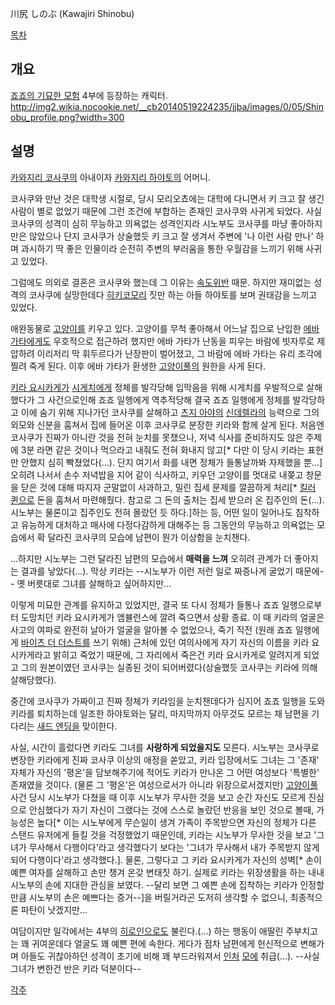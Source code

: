 川尻 しのぶ (Kawajiri Shinobu)

[[목차]]

== 개요 ==
[[죠죠의 기묘한 모험]] 4부에 등장하는 캐릭터.
http://img2.wikia.nocookie.net/__cb20140519224235/jjba/images/0/05/Shinobu_profile.png?width=300

== 설명 ==
[[카와지리 코사쿠]]의 아내이자 [[카와지리 하야토]]의 어머니.

코사쿠와 만난 것은 대학생 시절로, 당시 모리오쵸에는 대학에 다니면서 키 크고 잘 생긴 사람이 별로 없었기 때문에 그런 조건에 부합하는 존재인 코사쿠와 사귀게 되었다. 사실 코사쿠의 성격이 심히 무능하고 의욕없는 성격인지라 시노부도 코사쿠를 마냥 좋아하지만은 않았으나 단지 코사쿠가 상술했듯 키 크고 잘 생겨서 주변에 '나 이런 사람 만나' 하며 과시하기 딱 좋은 인물이라 순전히 주변의 부러움을 통한 우월감을 느끼기 위해 사귀고 있었다.

그럼에도 의외로 결혼은 코사쿠와 했는데 그 이유는 [[속도위반]] 때문. 하지만 재미없는 성격의 코사쿠에 실망한데다 [[히키코모리]] 짓만 하는 아들 하야토를 보며 권태감을 느끼고 있었다.

애완동물로 [[고양이]]를 키우고 있다. 고양이를 무척 좋아해서 어느날 집으로 난입한 [[에바 가타]]에게도 우호적으로 접근하려 했지만 에바 가타가 난동을 피우는 바람에 빗자루로 제압하려 이리저리 막 휘두르다가 난장판이 벌어졌고, 그 바람에 에바 가타는 유리 조각에 찔려 죽게 된다. 이후 에바 가타가 환생한 [[고양이풀]]의 원한을 사게 된다.

[[키라 요시카게]]가 [[시게치]]에게 정체를 발각당해 입막음을 위해 시게치를 우발적으로 살해했다가 그 사건으로인해 죠죠 일행에게 역추적당해 결국 죠죠 일행에게 정체를 발각당하고 이에 숨기 위해 지나가던 코사쿠를 살해하고 [[츠지 아야]]의 [[신데렐라]]의 능력으로 그의 외모와 신분을 훔쳐서 집에 들어온 이후 코사쿠로 분장한 키라와 함께 살게 된다. 처음엔 코사쿠가 진짜가 아니란 것을 전혀 눈치를 못챘으나, 저녁 식사를 준비하지도 않은 주제에 3분 라면 같은 것이나 먹으라고 내줘도 전혀 화내지 않고[* 다만 이 당시 키라는 표현만 안했지 심히 빡쳤었다(...). 단지 여기서 화를 내면 정체가 들통날까봐 자제했을 뿐...] 오히려 나서서 손수 저녁밥을 지어 같이 식사하고, 키우던 고양이를 멋대로 내쫒고 창문을 닫은 것에 대해 따지자 군말없이 사과하고, 밀린 집세 문제를 깔끔하게 처리[* [[킬러 퀸]]으로 돈을 훔쳐서 마련해줬다. 참고로 그 돈의 출처는 집세 받으러 온 집주인의 돈(...). 시노부는 물론이고 집주인도 전혀 몰랐던 듯 하다.]하는 등, 어떤 일이 일어나도 침착하고 유능하게 대처하고 매사에 다정다감하게 대해주는 등 그동안의 무능하고 의욕없는 모습에서 확 달라진 코사쿠의 모습에 남편이 뭔가 이상함을 눈치챈다.

...하지만 시노부는 그런 달라진 남편의 모습에서 '''매력을 느껴''' 오히려 관계가 더 좋아지는 결과를 낳았다(...). 막상 키라는 --시노부가 이런 저런 일로 짜증나게 굴었기 때문에-- 옛 버릇대로 그녀를 살해하고 싶어하지만...

이렇게 미묘한 관계를 유지하고 있었지만, 결국 또 다시 정체가 들통나 죠죠 일행으로부터 도망치던 키라 요시카게가 앰뷸런스에 깔려 죽으면서 상황 종료. 이 때 키라의 얼굴은 사고의 여파로 완전히 날아가 얼굴을 알아볼 수 없었으나, 죽기 직전 (원래 죠죠 일행에게 [[바이츠 더 더스트]]를 쓰기 위해) 근처에 있던 여의사에게 자기 자신의 이름을 키라 요시카게라고 밝히고 죽었기 때문에, 그 자리에서 죽은건 키라 요시카게로 알려지게 되었고 그의 원본이였던 코사쿠는 실종된 것이 되어버렸다(상술했듯 코사쿠는 키라에 의해 살해당했다).

중간에 코사쿠가 가짜이고 진짜 정체가 키라임을 눈치챈데다가 심지어 죠죠 일행을 도와 키라를 퇴치하는데 일조한 하야토와는 달리, 마지막까지 아무것도 모르는 채 남편을 기다리는 [[새드 엔딩]]을 맞이한다.

사실, 시간이 흘렀다면 키라도 그녀를 '''사랑하게 되었을지도''' 모른다. 시노부는 코사쿠로 변장한 키라에게 진짜 코사쿠 이상의 애정을 쏟았고, 키라 입장에서도 그녀는 그 '존재' 자체가 자신의 '평온'을 담보해주기에 적어도 키라가 만나온 그 어떤 여성보다 '특별한' 존재였을 것이다. (물론 그 '평온'은 여성으로서가 아니라 위장으로서겠지만) [[고양이풀]] 사건 당시 시노부가 다쳤을 때 이후 시노부가 무사한 것을 보고 순간 자신도 모르게 진심으로 안심했다가 자기 자신이 그랬다는 것에 스스로 놀랐던 반응을 보인 것으로 볼때, 가능성은 높다[* 이는 시노부에게 무슨일이 생겨 가족이 주목받으면 자신의 정체가 다른 스탠드 유저에게 들킬 것을 걱정했었기 때문인데, 키라는 시노부가 무사한 것을 보고 '그녀가 무사해서 다행이다'라고 생각했다기 보다는 '그녀가 무사해서 내가 주목받지 않게 되어 다행이다'라고 생각했다.]. 물론, 그렇다고 그 키라 요시카게가 자신의 성벽[* 손이 예쁜 여자를 살해하고 손만 챙겨 온갖 변태짓 하기. 실제로 키라는 위장생활을 하는 내내 시노부의 손에 지대한 관심을 보였다. --달리 보면 그 예쁜 손에 집착하는 키라가 인정할만큼 시노부의 손은 예쁘다는 증거--]을 버릴거라곤 도저히 생각할 수 없으니, 최종적으론 파탄이 낫겠지만...

여담이지만 일각에서는 4부의 [[히로인]]으로도 불린다.(…) 하는 행동이 애딸린 주부치고는 꽤 귀여운데다 얼굴도 꽤 예쁜 편에 속한다. 게다가 점차 남편에게 헌신적으로 변해가며 아들도 귀찮아하던 성격이 초기에 비해 꽤 부드러워져서 [[인처]] [[모에]] 취급(…). --사실 그녀가 변한건 반은 키라 덕분이다--

[[각주]]
